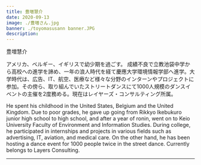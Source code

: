 ```yaml
---
title: 豊増慧介
date: 2020-09-13
image: ./豊増さん.jpg
banner: ./toyomasusann banner.JPG
description: 
---
```


<th>豊増慧介</th>


アメリカ、ベルギー、イギリスで幼少期を過ごす。
成績不良で立教池袋中学から高校への進学を諦め、一年の浪人時代を経て慶應大学環境情報学部へ進学。大学時代は、広告、IT、航空、医療など様々な分野のインターンやプロジェクトに参加。その傍ら、取り組んでいたストリートダンスにて1000人規模のダンスイベントの主催を2度務める。現在はレイヤーズ・コンサルティング所属。


<Row>

 He spent his childhood in the United States, Belgium and the United Kingdom.
Due to poor grades, he gave up going from Rikkyo Ikebukuro junior high school to high school, and after a year of ronin, went on to Keio University Faculty of Environment and Information Studies.
During college, he participated in internships and projects in various fields such as advertising, IT, aviation, and medical care.  On the other hand, he has been hosting a dance event for 1000 people twice in the street dance. Currently belongs to Layers Consulting.
</Row>

---

